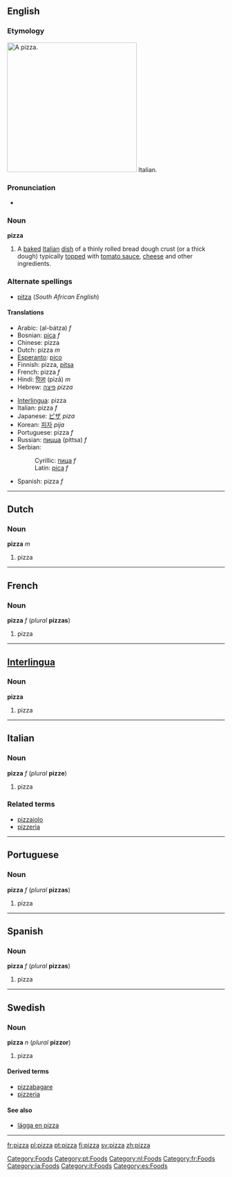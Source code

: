 ==English==
{{wikipedia}}
===Etymology===
[[Image:Supreme pizza.jpg|thumb|300px|right|A pizza.]]
Italian.

===Pronunciation===
*{{audio|en-us-pizza.ogg|Audio (US)}}

===Noun===
'''pizza'''

# A [[baked]] [[Italian]] [[dish]] of a thinly rolled bread dough crust (or a thick dough) typically [[top]]ped with [[tomato sauce]], [[cheese]] and other ingredients.


===Alternate spellings===
*[[pitza]] (''South African English'')

====Translations====
{{top}}
*Arabic: {{ARchar|[[البتزة|البَتْزَة]]}} (al-bátza) ''f''
*Bosnian: [[pica]] ''f''
*Chinese: pizza
*Dutch: pizza ''m''
*[[Esperanto]]: [[pico]]
*Finnish: pizza, [[pitsa]]
*French: pizza ''f''
*Hindi: [[पिज़ा]] (pizā) ''m''
*Hebrew: [[פיצה]] ''pizza''
{{mid}}
*[[Interlingua]]: pizza
*Italian: pizza ''f''
*Japanese: [[ピザ]] ''piza''
*Korean: [[피자]] ''pija''
*Portuguese: pizza ''f''
*Russian: [[пицца]] (píttsa) ''f''
*Serbian:
*:Cyrillic: [[пица]] ''f''
*:Latin: [[pica]] ''f''
*Spanish: pizza ''f''
{{bottom}}

----

==Dutch==
===Noun===
'''pizza''' ''m''

#pizza

----
==French==
===Noun===
'''pizza''' ''f'' (''plural'' '''pizzas''')

#pizza

----

==[[Interlingua]]==
===Noun===
'''pizza'''

#pizza

----
==Italian==
===Noun===
'''pizza''' ''f'' (''plural'' '''pizze''')

#pizza

===Related terms===
*[[pizzaiolo]]
*[[pizzeria]]
----
==Portuguese==
===Noun===
'''pizza''' ''f'' (''plural'' '''pizzas''')

#pizza
----

==Spanish==
===Noun===
'''pizza''' ''f'' (''plural'' '''pizzas''')

#pizza

----
==Swedish==
===Noun===
'''pizza''' ''n'' (''plural'' '''pizzor''')

#pizza

====Derived terms====
*[[pizzabagare]]
*[[pizzeria]]

====See also====
*[[lägga en pizza]]
----


[[Category:Foods]]
[[Category:pt:Foods]]
[[Category:nl:Foods]]
[[Category:fr:Foods]]
[[Category:ia:Foods]]
[[Category:it:Foods]]
[[Category:es:Foods]]

[[fr:pizza]]
[[pl:pizza]]
[[pt:pizza]]
[[fi:pizza]]
[[sv:pizza]]
[[zh:pizza]]